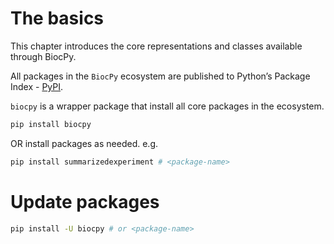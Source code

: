# The basics

This chapter introduces the core representations and classes available through BiocPy. 

All packages in the `BiocPy` ecosystem are published to Python's Package Index - [PyPI](https://pypi.org/).


`biocpy` is a wrapper package that install all core packages in the ecosystem.

```bash
pip install biocpy
```

OR install packages as needed. e.g.

```bash
pip install summarizedexperiment # <package-name>
```

# Update packages

```bash
pip install -U biocpy # or <package-name>
```
